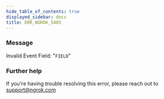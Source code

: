 ```yaml
---
hide_table_of_contents: true
displayed_sidebar: docs
title: ERR_NGROK_5405
---
```


### Message

Invalid Event Field: "`FIELD`"

<ErrorDetails />

### Further help

If you're having trouble resolving this error, please reach out to [support@ngrok.com](mailto:support@ngrok.com?subject=Help%20with%20ERR_NGROK_5405)
